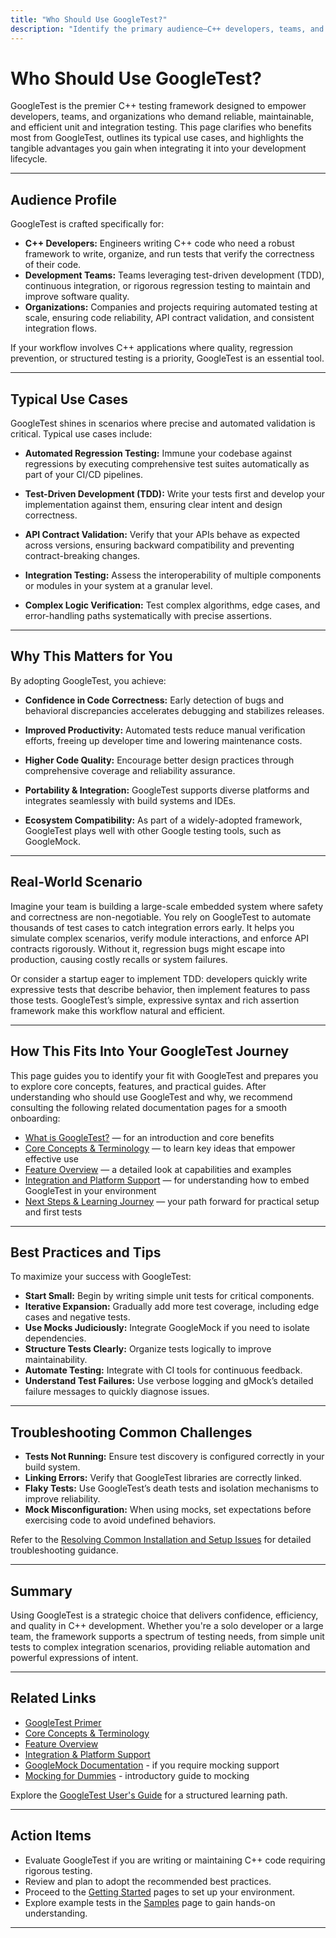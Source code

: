 ```yaml
---
title: "Who Should Use GoogleTest?"
description: "Identify the primary audience—C++ developers, teams, and organizations needing reliable unit and integration testing. This page highlights typical use cases, such as automated regression testing, test-driven development, and API contract validation, addressing team, project, and ecosystem benefits."
---
```


# Who Should Use GoogleTest?

GoogleTest is the premier C++ testing framework designed to empower developers, teams, and organizations who demand reliable, maintainable, and efficient unit and integration testing. This page clarifies who benefits most from GoogleTest, outlines its typical use cases, and highlights the tangible advantages you gain when integrating it into your development lifecycle.

---

## Audience Profile

GoogleTest is crafted specifically for:

- **C++ Developers:** Engineers writing C++ code who need a robust framework to write, organize, and run tests that verify the correctness of their code.
- **Development Teams:** Teams leveraging test-driven development (TDD), continuous integration, or rigorous regression testing to maintain and improve software quality.
- **Organizations:** Companies and projects requiring automated testing at scale, ensuring code reliability, API contract validation, and consistent integration flows.

If your workflow involves C++ applications where quality, regression prevention, or structured testing is a priority, GoogleTest is an essential tool.

---

## Typical Use Cases

GoogleTest shines in scenarios where precise and automated validation is critical. Typical use cases include:

- **Automated Regression Testing:** Immune your codebase against regressions by executing comprehensive test suites automatically as part of your CI/CD pipelines.

- **Test-Driven Development (TDD):** Write your tests first and develop your implementation against them, ensuring clear intent and design correctness.

- **API Contract Validation:** Verify that your APIs behave as expected across versions, ensuring backward compatibility and preventing contract-breaking changes.

- **Integration Testing:** Assess the interoperability of multiple components or modules in your system at a granular level.

- **Complex Logic Verification:** Test complex algorithms, edge cases, and error-handling paths systematically with precise assertions.

---

## Why This Matters for You

By adopting GoogleTest, you achieve:

- **Confidence in Code Correctness:** Early detection of bugs and behavioral discrepancies accelerates debugging and stabilizes releases.

- **Improved Productivity:** Automated tests reduce manual verification efforts, freeing up developer time and lowering maintenance costs.

- **Higher Code Quality:** Encourage better design practices through comprehensive coverage and reliability assurance.

- **Portability & Integration:** GoogleTest supports diverse platforms and integrates seamlessly with build systems and IDEs.

- **Ecosystem Compatibility:** As part of a widely-adopted framework, GoogleTest plays well with other Google testing tools, such as GoogleMock.

---

## Real-World Scenario

Imagine your team is building a large-scale embedded system where safety and correctness are non-negotiable. You rely on GoogleTest to automate thousands of test cases to catch integration errors early. It helps you simulate complex scenarios, verify module interactions, and enforce API contracts rigorously. Without it, regression bugs might escape into production, causing costly recalls or system failures.

Or consider a startup eager to implement TDD: developers quickly write expressive tests that describe behavior, then implement features to pass those tests. GoogleTest’s simple, expressive syntax and rich assertion framework make this workflow natural and efficient.

---

## How This Fits Into Your GoogleTest Journey

This page guides you to identify your fit with GoogleTest and prepares you to explore core concepts, features, and practical guides. After understanding who should use GoogleTest and why, we recommend consulting the following related documentation pages for a smooth onboarding:

- [What is GoogleTest?](./product-introduction) — for an introduction and core benefits
- [Core Concepts & Terminology](./core-concepts-and-terminology) — to learn key ideas that empower effective use
- [Feature Overview](./feature-overview) — a detailed look at capabilities and examples
- [Integration and Platform Support](../integration-and-getting-started/integration-points) — for understanding how to embed GoogleTest in your environment
- [Next Steps & Learning Journey](../integration-and-getting-started/next-steps-and-learning-journey) — your path forward for practical setup and first tests

---

## Best Practices and Tips

To maximize your success with GoogleTest:

- **Start Small:** Begin by writing simple unit tests for critical components.
- **Iterative Expansion:** Gradually add more test coverage, including edge cases and negative tests.
- **Use Mocks Judiciously:** Integrate GoogleMock if you need to isolate dependencies.
- **Structure Tests Clearly:** Organize tests logically to improve maintainability.
- **Automate Testing:** Integrate with CI tools for continuous feedback.
- **Understand Test Failures:** Use verbose logging and gMock’s detailed failure messages to quickly diagnose issues.

---

## Troubleshooting Common Challenges

- **Tests Not Running:** Ensure test discovery is configured correctly in your build system.
- **Linking Errors:** Verify that GoogleTest libraries are correctly linked.
- **Flaky Tests:** Use GoogleTest’s death tests and isolation mechanisms to improve reliability.
- **Mock Misconfiguration:** When using mocks, set expectations before exercising code to avoid undefined behaviors.

Refer to the [Resolving Common Installation and Setup Issues](../../getting-started/troubleshooting-learn/common-setup-issues) for detailed troubleshooting guidance.

---

## Summary

Using GoogleTest is a strategic choice that delivers confidence, efficiency, and quality in C++ development. Whether you're a solo developer or a large team, the framework supports a spectrum of testing needs, from simple unit tests to complex integration scenarios, providing reliable automation and powerful expressions of intent.

---

## Related Links

- [GoogleTest Primer](../../overview/intro-and-architecture/product-introduction) 
- [Core Concepts & Terminology](../../overview/concepts-features-usecases/core-concepts-and-terminology) 
- [Feature Overview](../../overview/concepts-features-usecases/feature-overview) 
- [Integration & Platform Support](../../overview/integration-and-getting-started/integration-points) 
- [GoogleMock Documentation](../../docs/reference/mocking) - if you require mocking support
- [Mocking for Dummies](../../docs/gmock_for_dummies) - introductory guide to mocking

Explore the [GoogleTest User's Guide](../../docs/index.md) for a structured learning path.

---

## Action Items

- Evaluate GoogleTest if you are writing or maintaining C++ code requiring rigorous testing.
- Review and plan to adopt the recommended best practices.
- Proceed to the [Getting Started](../../getting-started/installation-setup/prerequisites-requirements) pages to set up your environment.
- Explore example tests in the [Samples](../../docs/samples.md) page to gain hands-on understanding.


---